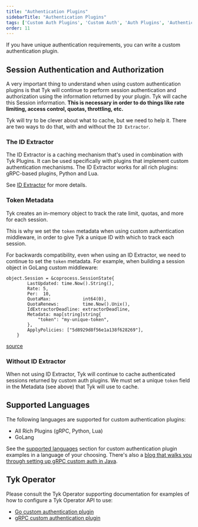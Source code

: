 ```yaml
---
title: "Authentication Plugins"
sidebarTitle: "Authentication Plugins"
tags: ['Custom Auth Plugins', 'Custom Auth', 'Auth Plugins', 'Authentication Plugins']
order: 11
---
```


If you have unique authentication requirements, you can write a custom authentication plugin.

## Session Authentication and Authorization

A very important thing to understand when using custom authentication plugins is that Tyk will continue to perform session authentication and authorization using the information returned by your plugin. Tyk will cache this Session information. **This is necessary in order to do things like rate limiting, access control, quotas, throttling, etc.**

Tyk will try to be clever about what to cache, but we need to help it. There are two ways to do that, with and without the `ID Extractor`.

### The ID Extractor 

The ID Extractor is a caching mechanism that's used in combination with Tyk Plugins. It can be used specifically with plugins that implement custom authentication mechanisms. The ID Extractor works for all rich plugins: gRPC-based plugins, Python and Lua.

See [ID Extractor](/5.5/plugins/plugin-types/auth-plugins/id-extractor) for more details.

### Token Metadata

Tyk creates an in-memory object to track the rate limit, quotas, and more for each session. 

This is why we set the `token` metadata when using custom authentication middleware, in order to give Tyk a unique ID with which to track each session.

For backwards compatibility, even when using an ID Extractor, we need to continue to set the `token` metadata.  For example, when building a session object in GoLang custom middleware:

```{.copyWrapper}
object.Session = &coprocess.SessionState{
        LastUpdated: time.Now().String(),
        Rate: 5,
        Per:  10,
        QuotaMax:            int64(0),
        QuotaRenews:         time.Now().Unix(),
        IdExtractorDeadline: extractorDeadline,
        Metadata: map[string]string{
            "token": "my-unique-token",
        },
        ApplyPolicies: ["5d8929d8f56e1a138f628269"],
    }
```
[source](https://github.com/TykTechnologies/tyk-grpc-go-basicauth-jwt/blob/master/main.go#L102)

### Without ID Extractor

When not using ID Extractor, Tyk will continue to cache authenticated sessions returned by custom auth plugins. We must set a unique `token` field in the Metadata (see above) that Tyk will use to cache.

## Supported Languages 

The following languages are supported for custom authentication plugins:

- All Rich Plugins (gRPC, Python, Lua)
- GoLang

See the [supported languages](/5.5/plugins/supported-languages) section for custom authentication plugin examples in a language of your choosing. There's also a [blog that walks you through setting up gRPC custom auth in Java](https://tyk.io/how-to-setup-custom-authentication-middleware-using-grpc-and-java/).

## Tyk Operator

Please consult the Tyk Operator supporting documentation for examples of how to configure a Tyk Operator API to use:

- [Go custom authentication plugin](/5.5/product-stack/tyk-operator/advanced-configurations/client-authentication#custom-plugin-auth-go)
- [gRPC custom authentication plugin](/5.5/product-stack/tyk-operator/advanced-configurations/client-authentication#custom-plugin-auth-grpc)

